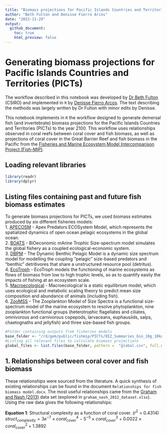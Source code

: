 ```yaml
---
title: "Biomass projections for Pacific Islands Countries and Territories (PICTs)"
author: "Beth Fulton and Denisse Fierro Arcos"
date: "2023-11-29"
output:
  github_document:
    toc: true
    html_preview: false
---
```


# Generating biomass projections for Pacific Islands Countries and Territories (PICTs)

The workflow described in this notebook was developed by [Dr Beth Fulton](https://orcid.org/0000-0002-5904-7917) (CSIRO) and implemented in `R` by [Denisse Fierro Arcos](https://github.com/lidefi87/). The text describing the methods was largely written by Dr Fulton with minor edits by Denisse.    
    
This notebook implements in `R` the workflow designed to generate demersal fish (and invertebrate) biomass projections for the Pacific Islands Countries and Territories (PICTs) to the year 2100. This workflow uses relationships observed in coral reefs between coral cover and fish biomass, as well as projections of coral cover in the Great Barrier Reef and fish biomass in the Pacific from the [Fisheries and Marine Ecosystem Model Intercomparison Project (Fish-MIP)](https://fish-mip.github.io/).  
  
## Loading relevant libraries
  
```r
library(readr)
library(dplyr)
```
  
## Listing files containing past and future fish biomass estimates
To generate biomass projections for PICTs, we used biomass estimates produced by six different fisheries models:  
1. [APECOSM](https://apecosm.org/) - Apex Predators ECOSystem Model, which represents the spatialized dynamics of open ocean pelagic ecosystems in the global ocean.  
2. [BOATS](https://earthsystemdynamics.org/models/boats/) - BiOeconomic mArine Trophic Size-spectrum model simulates the global fishery as a coupled ecological-economic system.  
3. [DBPM](https://github.com/Benthic-Pelagic-Size-Spectrum-Model/dbpm_isimip_2) - The Dynamic Benthic Pelagic Model is a dynamic size spectrum model for modelling the coupling "pelagic" size-based predators and "benthic" detritivores that share a unstructured resource pool (detritus).  
4. [EcoTroph](https://doi.org/10.1016/j.ecolmodel.2009.07.031) - EcoTroph models the functioning of marine ecosystems as flows of biomass from low to high trophic levels, so as to quantify easily the impacts of fishing at an ecosystem scale.  
5. [Macroecological](https://doi.org/10.1371/journal.pone.0133794) - Macroecological is a static equilibrium model, which uses ecological and metabolic scaling theory to predict mean size composition and abundance of animals (including fish).  
6. [ZooMSS](https://doi.org/10.1016/j.ecolmodel.2020.109265) - The Zooplankton Model of Size Spectra is a functional size-spectrum model of the marine ecosystem to resolve phytoplankton, nine zooplankton functional groups (heterotrophic flagellates and ciliates, omnivorous and carnivorous copepods, larvaceans, euphausiids, salps, chaetognaths and jellyfish) and three size-based fish groups.  
  
```r
#Folder containing outputs from fisheries models
base_folder <- "/rd/gem/public/fishmip/PICTs/EEZ_Summaries_bio_10g_10kg/EEZsummaries"
#Listing all relevant files to calculate biomass projections
global_files <- list.files(base_folder, pattern =  "global.csv", full.names = T)
```  
  
## 1. Relationships between coral cover and fish biomass
These relationships were sourced from the literature. A quick synthesis of existing relationships can be found in the document `Relationships for fish biomass model.docx`. The most useful relationships came from the [Graham and Nash (2013)](https://doi.org/10.1007/s00338-012-0984-y) data set (explored in `graham_nash_2012_dataset.xlsx`). Using the raw data gives the following relationships:

**Equation 1**: Structural complexity as a function of coral cover. ($r^2$ = 0.4314)  
$struct_{complexity} = 3e^{-7} \times {coral_{cover}}^4 - 5^{-5} \times {coral_{cover}}^3 + 0.0022 \times {coral_{cover}}^2 + 1.3892$  
  

